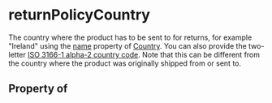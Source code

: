 # returnPolicyCountry

The country where the product has to be sent to for returns, for example "Ireland" using the <a class="localLink" href="/name">name</a> property of <a class="localLink" href="/Country">Country</a>. You can also provide the two-letter <a href="http://en.wikipedia.org/wiki/ISO_3166-1">ISO 3166-1 alpha-2 country code</a>. Note that this can be different from the country where the product was originally shipped from or sent to.

## Property of



